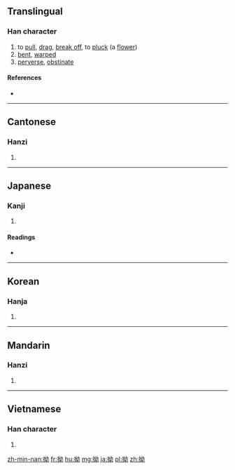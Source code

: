 ==Translingual==

===Han character===
{{Han char|rn=64|rad=手|as=05|sn=8|four=5402<sub>7</sub>|canj=手女戈尸 (QVIS)|ids=⿰[[扌]][[幼]]}}

# to [[pull]], [[drag]], [[break off]], to [[pluck]] (a [[flower]])
# [[bent]], [[warped]]
# [[perverse]], [[obstinate]]

====References====
* {{Han ref|kx=0426.040|dkj=11962|dj=0774.060|hdz=31862.060|uh=62D7|ud=25303|bh=A9ED|bd=43501}}

----

==Cantonese==

===Hanzi===
{{yue-hanzi|jyut=[[aau2]], [[aau3]], [[ngaau3]]|y=aau2, aau3, ngaau3}}

# {{defn|lang=yue|sort=手05}}

----

==Japanese==

===Kanji===
{{ja-kanji|grade=|rs=手05}}

# {{defn|lang=ja|sort=手05}}

====Readings====
* {{ja-readings|kanon=[[おう]] (ō)|goon=[[よう]] (yō)|on=[[いく]] (iku)|kun=[[ねじける]] (nejikeru), [[すねる]] (suneru)}}

----

==Korean==

===Hanja===
{{ko-hanja|hangeul=요|eumhun=|rv=yo|mr=yo|y=yo}}

# {{defn|lang=ko|sort=手05}}

----

==Mandarin==

===Hanzi===
{{cmn-hanzi|pin=[[ǎo]] ([[ao3]]), [[ào]] ([[ao4]]), [[niù]] ([[niu4]])|wg=ao<sup>3</sup>, ao<sup>4</sup>, niu<sup>4</sup>}}

# {{defn|lang=cmn|sort=手05}}

----

==Vietnamese==

===Han character===
{{vi-hantu|húc|rs=手05}}

# {{defn|lang=vi|sort=手05}}

[[zh-min-nan:拗]]
[[fr:拗]]
[[hu:拗]]
[[mg:拗]]
[[ja:拗]]
[[pl:拗]]
[[zh:拗]]